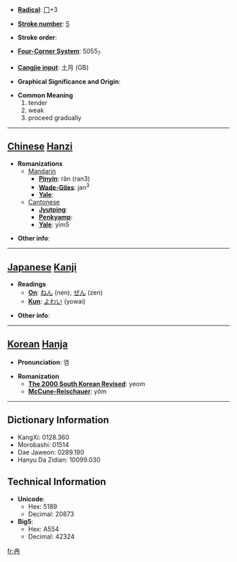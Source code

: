 * '''[[Wiktionary:Chinese radical index| Radical]]''': [[Wiktionary:Chinese radical index 冂|冂]]+3

* '''[[Wiktionary:Chinese total strokes index|Stroke number]]''': [[Wiktionary:Chinese total strokes index 5|5]]

* '''Stroke order''': 

* '''[[Wiktionary:Chinese four corner index|Four-Corner System]]''': 5055<sub>7</sub>

* '''[[Wiktionary:Chinese Cangjie index|Cangjie input]]''': 土月 (GB)

* '''Graphical Significance and Origin''': 

* '''Common Meaning'''
*#tender
*# weak
*# proceed gradually


----

== [[Chinese]] [[Hanzi]] ==

* '''Romanizations'''
** [[Mandarin]]
*** '''[[Pinyin]]''': rǎn (ran3)
*** '''[[Wade-Giles]]''': jan<sup>3</sup>
*** '''[[Yale]]''': 
**[[Cantonese]]
***'''[[Jyutping]]''':
***'''[[Penkyamp]]''': 
***'''[[Yale]]''': yim5

* '''Other info''': 

----

== [[Japanese]] [[Kanji]] ==

* '''Readings'''
** '''[[On]]''': [[ねん]] (nen), [[ぜん]] (zen)
** '''[[Kun]]''': [[よわい]] (yowai)

* '''Other info''':  

----

== [[Korean]] [[Hanja]] ==

* '''Pronunciation''': 염

* '''Romanization'''
** '''[[The 2000 South Korean Revised Romanization|The 2000 South Korean Revised]]''': yeom
** '''[[McCune-Reischauer]]''': yŏm

----

== Dictionary Information ==

* KangXi: 0128.360
* Morobashi: 01514
* Dae Jaweon: 0289.190
* Hanyu Da Zidian: 10099.030

== Technical Information ==

* '''Unicode''':
** Hex: 5189
** Decimal: 20873
* '''Big5''':
** Hex: A554
** Decimal: 42324

[[fr:冉]]